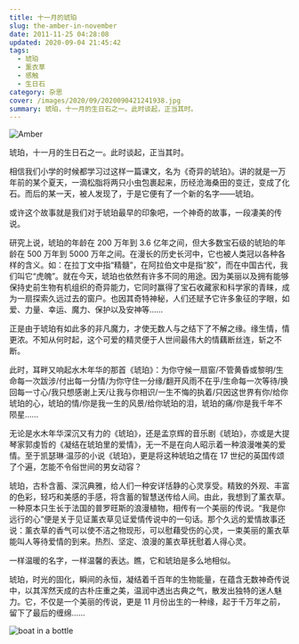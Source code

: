 ```yaml
---
title: 十一月的琥珀
slug: the-amber-in-november
date: 2011-11-25 04:28:08
updated: 2020-09-04 21:45:42
tags:
  - 琥珀
  - 薰衣草
  - 感触
  - 生日石
category: 杂思
cover: /images/2020/09/2020090421241938.jpg
summary: 琥珀，十一月的生日石之一。此时谈起，正当其时。
---
```


![Amber](/images/2020/09/2020090421241938.jpg)

琥珀，十一月的生日石之一。此时谈起，正当其时。

相信我们小学的时候都学习过这样一篇课文，名为《奇异的琥珀》。讲的就是一万年前的某个夏天，一滴松脂将两只小虫包裹起来，历经沧海桑田的变迁，变成了化石。而后的某一天，被人发现了，于是它便有了一个新的名字——琥珀。

或许这个故事就是我们对于琥珀最早的印象吧，一个神奇的故事，一段凄美的传说。

研究上说，琥珀的年龄在 200 万年到 3.6 亿年之间，但大多数宝石级的琥珀的年龄在 500 万年到 5000 万年之间。在漫长的历史长河中，它也被人类冠以各种各样的含义。如：在拉丁文中指“精髓”，在阿拉伯文中是指“胶”，而在中国古代，我们叫它“虎魄”。就在今天，琥珀也依然有许多不同的用途。因为美丽以及拥有能够保持史前生物有机组织的奇异能力，它同时赢得了宝石收藏家和科学家的青睐，成为一扇探索久远过去的窗户。也因其奇特神秘，人们还赋予它许多象征的字眼，如爱、力量、幸运、魔力、保护以及安神等……

正是由于琥珀有如此多的非凡魔力，才使无数人与之结下了不解之缘。缘生情，情更浓。不知从何时起，这个可爱的精灵便于人世间最伟大的情藕断丝连，斩之不断。

此时，耳畔又响起水木年华的那首《琥珀》：为你守候一扇窗/不管黄昏或黎明/生命每一次跋涉/付出每一分情/为你守住一分缘/翻开风雨不在乎/生命每一次等待/换回每一寸心/我只想感谢上天/让我与你相识/一生不悔的执着/只因这世界有你/给你琥珀的心，琥珀的情/你是我一生的风景/给你琥珀的泪，琥珀的痛/你是我千年不陨星……

无论是水木年华深沉又有力的《琥珀》，还是孟京辉的音乐剧《琥珀》，亦或是大提琴家郭虔哲的《凝结在琥珀里的爱情》，无一不是在向人昭示着一种浪漫唯美的爱情。至于凯瑟琳·温莎的小说《琥珀》，更是将这种琥珀之情在 17 世纪的英国传颂了个遍，怎能不令俗世间的男女动容？

琥珀，古朴含蓄、深沉典雅，给人们一种安详恬静的心灵享受。精致的外观、丰富的色彩，轻巧和美感的手感，将含蓄的智慧送传给人间。由此，我想到了薰衣草。一种原本只生长于法国的普罗旺斯的浪漫植物，相传有一个美丽的传说。“我是你远行的心”便是关于见证薰衣草见证爱情传说中的一句话。那个久远的爱情故事还说：薰衣草的香气可以使不洁之物现形，可以慰藉受伤的心灵，一束美丽的薰衣草能叫人等待爱情的到来。热烈、坚定、浪漫的薰衣草抚慰着人得心灵。

一样温暖的名字，一样温馨的表达。瞧，它和琥珀是多么地相似。

琥珀，时光的固化，瞬间的永恒，凝结着千百年的生物能量，在蕴含无数神奇传说中，以其浑然天成的古朴庄重之美，温润中透出古典之气，散发出独特的迷人魅力。它，不仅是一个美丽的传说，更是 11 月份出生的一种缘，起于千万年之前，留下了最后的缠绵……

![boat in a bottle](/images/2020/09/2020090421450493.jpg)
